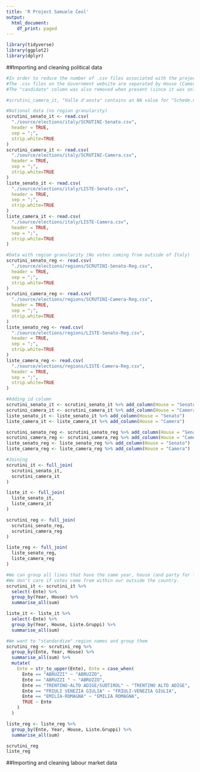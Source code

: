 ```yaml
---
title: 'R Project Samuele Ceol'
output:
  html_document:
    df_print: paged
---
```


```r
library(tidyverse)
library(ggplot2)
library(dplyr)
```

##Importing and cleaning political data

```r
#In order to reduce the number of .csv files associated with the project, some operation have been performed on the data sets outside of RStudio. 
#The .csv files on the Government website are separated by House (Camera/Senato), by type (Scrutini/Lista) and by election year. In order to reduce the total number of election related files in the project, a new "Year" column has been added to the original data sets. After that the division by election year has been removed by merging the separate files.
#The "candidate" column was also removed when present (since it was only there in an handful of election years)

#scrutini_camera_it, "Valle d'aosta" contains an NA value for "Schede.non.valide" in 2013, for now we are going to count that value as zero

#National data (no region granularity)
scrutini_senato_it <- read.csv(
  "./source/elections/italy/SCRUTINI-Senato.csv", 
  header = TRUE, 
  sep = ";", 
  strip.white=TRUE
)
scrutini_camera_it <- read.csv(
  "./source/elections/italy/SCRUTINI-Camera.csv", 
  header = TRUE, 
  sep = ";", 
  strip.white=TRUE
)
liste_senato_it <- read.csv(
  "./source/elections/italy/LISTE-Senato.csv",
  header = TRUE, 
  sep = ";", 
  strip.white=TRUE
)
liste_camera_it <- read.csv(
  "./source/elections/italy/LISTE-Camera.csv", 
  header = TRUE, 
  sep = ";",
  strip.white=TRUE
)

#Data with region granularity (No votes coming from outside of Italy)
scrutini_senato_reg <- read.csv(
  "./source/elections/regions/SCRUTINI-Senato-Reg.csv", 
  header = TRUE, 
  sep = ";",
  strip.white=TRUE
)
scrutini_camera_reg <- read.csv(
  "./source/elections/regions/SCRUTINI-Camera-Reg.csv",
  header = TRUE, 
  sep = ";",
  strip.white=TRUE
)
liste_senato_reg <- read.csv(
  "./source/elections/regions/LISTE-Senato-Reg.csv", 
  header = TRUE, 
  sep = ";",
  strip.white=TRUE
)
liste_camera_reg <- read.csv(
  "./source/elections/regions/LISTE-Camera-Reg.csv", 
  header = TRUE, 
  sep = ";",
  strip.white=TRUE
)

#Adding id column
scrutini_senato_it <- scrutini_senato_it %>% add_column(House = "Senato")
scrutini_camera_it <- scrutini_camera_it %>% add_column(House = "Camera")
liste_senato_it <- liste_senato_it %>% add_column(House = "Senato")
liste_camera_it <- liste_camera_it %>% add_column(House = "Camera")

scrutini_senato_reg <- scrutini_senato_reg %>% add_column(House = "Senato")
scrutini_camera_reg <- scrutini_camera_reg %>% add_column(House = "Camera")
liste_senato_reg <- liste_senato_reg %>% add_column(House = "Senato")
liste_camera_reg <- liste_camera_reg %>% add_column(House = "Camera")

#Joining 
scrutini_it <- full_join(
  scrutini_senato_it,
  scrutini_camera_it
)

liste_it <- full_join(
  liste_senato_it,
  liste_camera_it
)

scrutini_reg <- full_join(
  scrutini_senato_reg,
  scrutini_camera_reg
)

liste_reg <- full_join(
  liste_senato_reg,
  liste_camera_reg
)

#We can group all lines that have the same year, house (and party for lists)
#We don't care if votes come from within our outside the country. 
scrutini_it <- scrutini_it %>%
  select(-Ente) %>%
  group_by(Year, House) %>%
  summarise_all(sum)

liste_it <- liste_it %>%
  select(-Ente) %>%
  group_by(Year, House, Liste.Gruppi) %>%
  summarise_all(sum)

#We want to "standardize" region names and group them
scrutini_reg <- scrutini_reg %>%
  group_by(Ente, Year, House) %>%
  summarise_all(sum) %>%
  mutate(
    Ente = str_to_upper(Ente), Ente = case_when(
      Ente == "ABRUZZI" ~ "ABRUZZO",
      Ente == "ABRUZZI " ~ "ABRUZZO",
      Ente == "TRENTINO-ALTO ADIGE/SUDTIROL" ~ "TRENTINO ALTO ADIGE",
      Ente == "FRIULI VENEZIA GIULIA" ~ "FRIULI-VENEZIA GIULIA",
      Ente == "EMILIA-ROMAGNA" ~ "EMILIA ROMAGNA",
      TRUE ~ Ente
    )
  )

liste_reg <- liste_reg %>%
  group_by(Ente, Year, House, Liste.Gruppi) %>%
  summarise_all(sum)

scrutini_reg
liste_reg
```

##Importing and cleaning labour market data

```r

```










